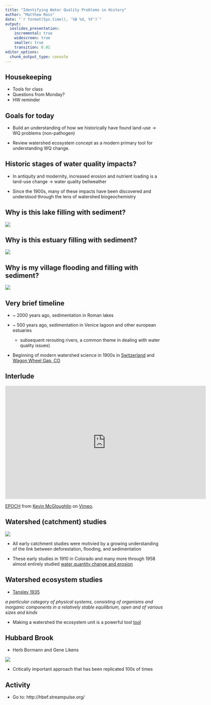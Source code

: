 ```yaml
---
title: "Identifying Water Quality Problems in History"
author: "Matthew Ross"
date: "`r format(Sys.time(), '%B %d, %Y')`"
output:
  ioslides_presentation:
    incremental: true
    widescreen: true
    smaller: true
    transition: 0.01
editor_options: 
  chunk_output_type: console
---
```


<style>
slides > slide {
  overflow-x: auto !important;
  overflow-y: auto !important;
}
</style>


## Housekeeping

- Tools for class
- Questions from Monday?
- HW reminder

## Goals for today

- Build an understanding of how we historically have found land-use -> WQ problems (non-pathogen)

- Review watershed ecosystem concept as a modern primary tool for understanding 
WQ change.

## Historic stages of water quality impacts? 

- In antiquity and modernity, increased erosion and nutrient loading is a land-use change -> water quality bellweather

- Since the 1900s, many of these impacts have been discovered and understood
through the lens of watershed biogeochemistry 

## Why is this lake filling with sediment?

<img src='https://ars.els-cdn.com/content/image/1-s2.0-S0012821X1830623X-gr001_lrg.jpg'>

## Why is this estuary filling with sediment?

<img src='https://i.pinimg.com/originals/07/81/e5/0781e554e84732be885dbaa04e20d269.jpg' > 

## Why is my village flooding and filling with sediment? 

<img src='https://img.myswitzerland.com/mys/n64559/images/buehne/53370_jahrundert-hochwasser-diemtigtal_diemtigtal-tourismus.jpg' >

## Very brief timeline

- ~ 2000 years ago, sedimentation in Roman lakes

- ~ 500 years ago, sedimentation in Venice lagoon and other european estuaries
  - subsequent rerouting rivers, a common theme in dealing with water quality issues)
  
- Beginning of modern watershed science in 1900s in [Switzerland](https://www.sciencedirect.com/science/article/pii/002216949390111L) and [Wagon Wheel Gap, CO](https://www.nap.edu/read/5589/chapter/5#27)


## Interlude

<iframe src="https://player.vimeo.com/video/309715467" width="640" height="360" frameborder="0" webkitallowfullscreen mozallowfullscreen allowfullscreen></iframe>
<p><a href="https://vimeo.com/309715467">EPOCH</a> from <a href="https://vimeo.com/kevinmcgloughlin">Kevin McGloughlin</a> on <a href="https://vimeo.com">Vimeo</a>.</p>

## Watershed (catchment) studies

<img src='http://www.history-of-hydrology.net/mediawiki/images/2/22/Wagon_Wheel_Gap_Photo.jpg'>

- All early catchment studies were motivied by a growing understanding of the link 
between deforestation, flooding, and sedimentation

- These early studies in 1910 in Colorado and many more through 1958 almost 
entirely studied [water quantity change and erosion](http://coweeta.uga.edu/publications/swank_88_streamflow.pdf)

## Watershed ecosystem studies {.build}

- [Tansley 1935](https://esajournals.onlinelibrary.wiley.com/doi/10.2307/1930070)
	
*a particular category of physical systems, consisting of organisms and inorganic components in a relatively stable equilibrium, open and of various sizes and kinds*
  
- Making a watershed the ecosystem unit is a powerful tool [tool](https://www.esf.edu/cue/documents/Bormann-Likens_Nutrient-Cycling_1967_000.pdf)


## Hubbard Brook

- Herb Bormann and Gene Likens

<img src='https://hubbardbrook.org/sites/default/files/banner/watershedswide.png'>

- Critically important approach that has been replicated 100s of times


## Activity

- Go to: http://hbef.streampulse.org/